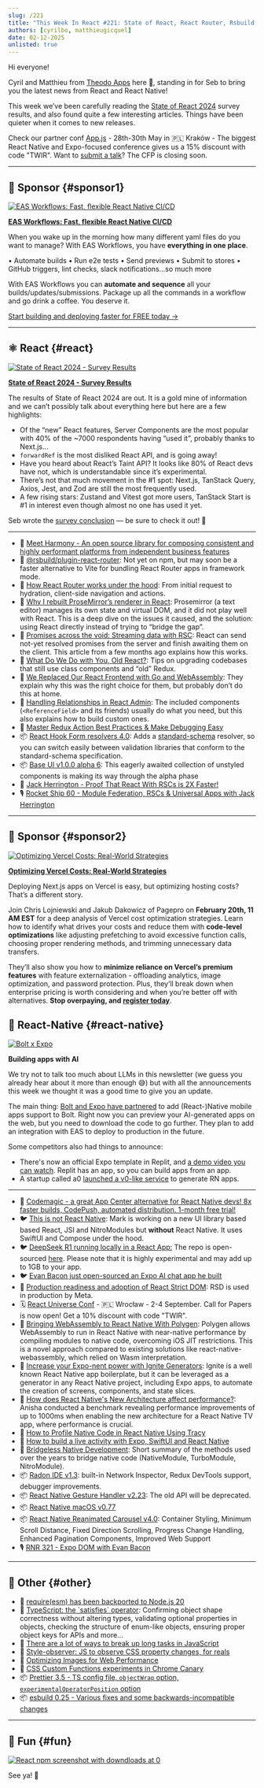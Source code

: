 ```yaml
---
slug: /221
title: "This Week In React #221: State of React, React Router, Rsbuild, ProseMirror, Redux, React Hook Form, Base UI, RSC, React Admin | AI & React Native, React Strict DOM, Polygen, Ignite, New Arch, Radon, Gesture Handler | TypeScript, Prettier, esbuild..."
authors: [cyrilbo, matthieugicquel]
date: 02-12-2025
unlisted: true
---
```


Hi everyone!

Cyril and Matthieu from [Theodo Apps](https://apps.theodo.com/en?utm_source=thisweekinreact) here 👋, standing in for Seb to bring you the latest news from React and React Native!

This week we’ve been carefully reading the [State of React 2024](https://2024.stateofreact.com) survey results, and also found quite a few interesting articles. Things have been quieter when it comes to new releases.

Check our partner conf [App.js](https://appjs.co?utm_source=thisweekinreact) - 28th-30th May in 🇵🇱 Kraków - The biggest React Native and Expo-focused conference gives us a 15% discount with code "TWIR". Want to [submit a talk](https://docs.google.com/forms/u/1/d/e/1FAIpQLSeKSqxwrTdJJavOFgK-UA25K-hJPmZ5wnZDY7UUo9ULDuckkA/viewform?usp=send_form)? The CFP is closing soon.

<!-- truncate -->


<Support />

---

## 💸 Sponsor {#sponsor1}

[![EAS Workflows: Fast, flexible React Native CI/CD](/emails/issues/221/eas-workflows.jpg)](https://expo.dev/eas/workflows?utm_source=twir+newsletter&utm_medium=email&utm_campaign=twir-workflows&utm_id=TWIR)

**[EAS Workflows: Fast, flexible React Native CI/CD](https://expo.dev/eas/workflows?utm_source=twir+newsletter&utm_medium=email&utm_campaign=twir-workflows&utm_id=TWIR)**

When you wake up in the morning how many different yaml files do you want to manage? With EAS Workflows, you have **everything in one place**.

• Automate builds
• Run e2e tests
• Send previews
• Submit to stores
• GitHub triggers, lint checks, slack notifications...so much more

With EAS Workflows you can **automate and sequence** all your builds/updates/submissions. Package up all the commands in a workflow and go drink a coffee. You deserve it.

[Start building and deploying faster for FREE today →](https://expo.dev/eas/workflows?utm_source=twir+newsletter&utm_medium=email&utm_campaign=twir-workflows&utm_id=TWIR)

---

## ⚛️ React {#react}

[![State of React 2024 - Survey Results](/emails/issues/221/state-of-react.png)](https://2024.stateofreact.com)

**[State of React 2024 - Survey Results](https://2024.stateofreact.com)**

The results of State of React 2024 are out. It is a gold mine of information and we can’t possibly talk about everything here but here are a few highlights:

- Of the “new” React features, Server Components are the most popular with 40% of the ~7000 respondents having “used it”, probably thanks to Next.js…
- `forwardRef` is the most disliked React API, and is going away!
- Have you heard about React’s Taint API? It looks like 80% of React devs have not, which is understandable since it’s experimental.
- There’s not that much movement in the \#1 spot: Next.js, TanStack Query, Axios, Jest, and Zod are still the most frequently used.
- A few rising stars: Zustand and Vitest got more users, TanStack Start is \#1 in interest even though almost no one has used it yet.

Seb wrote the [survey conclusion](https://2024.stateofreact.com/en-US/conclusion/) — be sure to check it out! 🙂

---

- 💸 [Meet Harmony - An open source library for composing consistent and highly performant platforms from independent business features](https://bit.dev/blog/meet-harmony-a-practical-solution-for-composability?utm_source=This-Week-In-React&utm_id=7&utm_medium=newsletter)
- 👀 [@rsbuild/plugin-react-router](https://github.com/rspack-contrib/rsbuild-plugin-react-router): Not yet on npm, but may soon be a faster alternative to Vite for bundling React Router apps in framework mode.
- 📜 [How React Router works under the hood](https://tigerabrodi.blog/how-react-router-works-under-the-hood): From initial request to hydration, client-side navigation and actions.
- 📜 [Why I rebuilt ProseMirror’s renderer in React](https://smoores.dev/post/why_i_rebuilt_prosemirror_view/): Prosemirror (a text editor) manages its own state and virtual DOM, and it did not play well with React. This is a deep dive on the issues it caused, and the solution: using React directly instead of trying to “bridge the gap”.
- 📜 [Promises across the void: Streaming data with RSC](https://edspencer.net/2024/7/12/promises-across-the-void-react-server-components): React can send not-yet resolved promises from the server and finish awaiting them on the client. This article from a few months ago explains how this works.
- 📜 [What Do We Do with You, Old React?](https://www.manuelsanchezdev.com/blog/what-to-do-with-old-react-upgrading-to-modern-react): Tips on upgrading codebases that still use class components and “old” Redux.
- 📜 [We Replaced Our React Frontend with Go and WebAssembly](https://dagger.io/blog/replaced-react-with-go): They explain why this was the right choice for them, but probably don’t do this at home.
- 📜 [Handling Relationships in React Admin](https://marmelab.com/blog/2025/02/06/handling-relationships-in-react-admin.html): The included components (`<ReferenceField>` and its friends) usually do what you need, but this also explains how to build custom ones.
- 📜 [Master Redux Action Best Practices & Make Debugging Easy](https://janhesters.com/blog/master-redux-action-best-practices-and-make-debugging-easy)
- 📦 [React Hook Form resolvers 4.0](https://github.com/react-hook-form/resolvers/releases/tag/v4.0.0): Adds a [standard-schema](https://github.com/standard-schema/standard-schema) resolver, so you can switch easily between validation libraries that conform to the standard-schema specification.
- 📦 [Base UI v1.0.0 alpha 6](https://github.com/mui/base-ui/releases/tag/v1.0.0-alpha.6): This eagerly awaited collection of unstyled components is making its way through the alpha phase
- 🎥 [Jack Herrington \- Proof That React With RSCs is 2X Faster\!](https://www.youtube.com/watch?v=AJvbnNFHx0A)
- 🎙️ [Rocket Ship 60 \- Module Federation, RSCs & Universal Apps with Jack Herrington](https://share.transistor.fm/s/144c4947)

<SubscribeFormEmbed placement="middle" />

---

## 💸 Sponsor {#sponsor2}

[![Optimizing Vercel Costs: Real-World Strategies](/emails/issues/221/pagepro.jpg)](https://pagepro.co/nextjs-hosting-cost-optimization?utm_source=newsletter&utm_medium=email&utm_campaign=this-week-in-react-expert-session&utm_id=this-week-in-react)

**[Optimizing Vercel Costs: Real-World Strategies](https://pagepro.co/nextjs-hosting-cost-optimization?utm_source=newsletter&utm_medium=email&utm_campaign=this-week-in-react-expert-session&utm_id=this-week-in-react)**

Deploying Next.js apps on Vercel is easy, but optimizing hosting costs? That’s a different story.

Join Chris Lojniewski and Jakub Dakowicz of Pagepro on **February 20th, 11 AM EST** for a deep analysis of Vercel cost optimization strategies. Learn how to identify what drives your costs and reduce them with **code-level optimizations** like adjusting prefetching to avoid excessive function calls, choosing proper rendering methods, and trimming unnecessary data transfers.

They’ll also show you how to **minimize reliance on Vercel’s premium features** with feature externalization - offloading analytics, image optimization, and password protection. Plus, they’ll break down when enterprise pricing is worth considering and when you’re better off with alternatives. **Stop overpaying, and [register today](https://pagepro.co/nextjs-hosting-cost-optimization?utm_source=newsletter&utm_medium=email&utm_campaign=this-week-in-react-expert-session&utm_id=this-week-in-react)**.

## 📱 React-Native {#react-native}

[![Bolt x Expo](/emails/issues/221/bolt-expo.jpg)](https://expo.dev/blog/bolt-expo-integration-announcement)

**Building apps with AI**

We try not to talk too much about LLMs in this newsletter (we guess you already hear about it more than enough 😅) but with all the announcements this week we thought it was a good time to give you an update.

The main thing: [Bolt and Expo have partnered](https://expo.dev/blog/bolt-expo-integration-announcement) to add (React-)Native mobile apps support to Bolt. Right now you can preview your AI-generated apps on the web, but you need to download the code to go further. They plan to add an integration with EAS to deploy to production in the future.

Some competitors also had things to announce:

- There's now an official Expo template in Replit, and [a demo video you can watch](https://www.youtube.com/watch?v=mTm_dCF53qk). Replit has an app, so you can build apps from an app.
- A startup called a0 [launched a v0-like service](https://a0.dev) to generate RN apps.

---

- 💸 [Codemagic - a great App Center alternative for React Native devs! 8x faster builds, CodePush, automated distribution. 1-month free trial!](https://codemagic.io/migration-from-app-center/?utm_source=newsletter&utm_medium=email&utm_campaign=app_center_this_week_react)
- 🐦 [This is not React Native](https://x.com/mrousavy/status/1889358737930068051): Mark is working on a new UI library based based React, JSI and NitroModules but **without** React Native. It uses SwiftUI and Compose under the hood.
- 🐦 [DeepSeek R1 running locally in a React App:](https://x.com/SzymonRybczak/status/1889412928694002004) The repo is open-sourced [here](https://github.com/callstackincubator/ai). Please note that it is highly experimental and may add up to 1GB to your app.
- 🐦 [Evan Bacon just open-sourced an Expo AI chat app he built](https://x.com/Baconbrix/status/1889060293973827935)
- 👀 [Production readiness and adoption of React Strict DOM](https://github.com/facebook/react-strict-dom/discussions/270): RSD is used in production by Meta.
- 🗓 [React Universe Conf](https://www.reactuniverseconf.com/?utm_campaign=RUC2025&utm_source=TWIRpartnership&utm_content=savethedate) \- 🇵🇱 Wrocław - 2-4 September. Call for Papers is now open! Get a 10% discount with code "TWIR".
- 📜 [Bringing WebAssembly to React Native With Polygen](https://www.callstack.com/blog/bringing-webassembly-to-react-native-with-polygen): Polygen allows WebAssembly to run in React Native with near-native performance by compiling modules to native code, overcoming iOS JIT restrictions. This is a novel approach compared to existing solutions like react-native-webassembly, which relied on Wasm interpretation.
- 📜 [Increase your Expo-nent power with Ignite Generators](https://expo.dev/blog/increase-your-expo-power-with-ignite-generators): Ignite is a well known React Native app boilerplate, but it can be leveraged as a generator in any React Native project, including Expo apps, to automate the creation of screens, components, and state slices.
- 📜 [How does React Native's New Architecture affect performance?](https://dev.to/anishamalde/how-does-react-natives-new-architecture-affect-performance-1dkf): Anisha conducted a benchmark revealing performance improvements of up to 1000ms when enabling the new architecture for a React Native TV app, where performance is crucial.
- 📜 [How to Profile Native Code in React Native Using Tracy](https://www.callstack.com/blog/how-to-profile-native-code-react-native-with-tracy)
- 📜 [How to build a live activity with Expo, SwiftUI and React Native](https://christopher.engineering/en/blog/live-activity-with-react-native/)
- 📜 [Bridgeless Native Development](https://www.callstack.com/blog/bridgeless-native-development): Short summary of the methods used over the years to bridge native code (NativeModule, TurboModule, NitroModule).
- 📦 [Radon IDE v1.3](https://github.com/software-mansion/radon-ide/releases/tag/v1.3.0): built-in Network Inspector, Redux DevTools support, debugger improvements.
- 📦 [React Native Gesture Handler v2.23](https://github.com/software-mansion/react-native-gesture-handler/releases/tag/2.23.0): The old API will be deprecated.
- 📦 [React Native macOS v0.77](https://github.com/microsoft/react-native-macos/releases/tag/react-native-macos%400.77.0)
- 📦 [React Native Reanimated Carousel v4.0](https://rn-carousel.dev/migration-v4): Container Styling, Minimum Scroll Distance, Fixed Direction Scrolling, Progress Change Handling, Enhanced Pagination Components, Improved Web Support
- 🎙️ [RNR 321 \- Expo DOM with Evan Bacon](https://www.reactnativeradio.com/episodes/rnr-321-expo-dom-with-evan-bacon)

---

## 🔀 Other {#other}

- 👀 [require(esm) has been backported to Node.js 20](https://github.com/nodejs/node/pull/56927)
- 📜 [TypeScript: the \`satisfies\` operator](https://2ality.com/2025/02/satisfies-operator.html): Confirming object shape correctness without altering types, validating optional properties in objects, checking the structure of enum-like objects, ensuring proper object keys for APIs and more…
- 📜 [There are a lot of ways to break up long tasks in JavaScript](https://macarthur.me/posts/long-tasks/)
- 📜 [Style-observer: JS to observe CSS property changes, for reals](https://lea.verou.me/blog/2025/style-observer/)
- 📜 [Optimizing Images for Web Performance](https://frontendmasters.com/blog/optimizing-images-for-web-performance/)
- 📜 [CSS Custom Functions experiments in Chrome Canary](https://www.bram.us/2025/02/09/css-custom-functions-teaser/)
- 📦 [Prettier 3.5 - TS config file, `objectWrap` option, `experimentalOperatorPosition` option](https://prettier.io/blog/2025/02/09/3.5.0)
- 📦 [esbuild 0.25 - Various fixes and some backwards-incompatible changes](https://github.com/evanw/esbuild/releases/tag/v0.25.0)

---

## 🤭 Fun {#fun}

[![React npm screenshot with downdloads at 0](/emails/issues/221/meme.jpg)](https://x.com/andrii_sherman/status/1887492134426558849)

See ya! 👋
